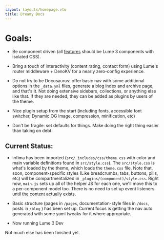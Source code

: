 ```yaml
---
layout: layouts/homepage.vto
title: Dreamy Docs
---
```


# Goals:

 - Be component driven (all [features](/features/) should be Lume 3 components with
   isolated CSS).

 - Bring a touch of interactivity (content rating, contact form) using Lume's
   router middleware + DenoKV for a nearly zero-config experience.

 - Do not try to be Docusaurus: offer basic nav with some additional options in
   the `_data.yml` files, generate a blog index and archive page, and that's it.
   Not doing extensive sidebars, collections, or anything else like that. If they
   are needed, they can be added as plugins by users of the theme.

 - Nice plugin setup from the start (including fonts, accessible font switcher,
   Dynamic OG Image, compression, minification, etc)

 - Don't be fragile: set defaults for things. Make doing the right thing easier 
   than taking on debt.

## Current Status:

  - Infima has been imported (`src/_includes/css/theme.css` with color and main variable
  definitions found in `src/style.css`). The `src/style.css` is what's loaded by the theme,
  which loads the `theme.css` file. Note that, soon, component-specific styles (Like breadcrumbs, 
  tabs, buttons, pills, etc) will be compartmentalized in `_plugins/(component)/style.css`. Right 
  now, `main.js` sets up all of the helper JS for each one, we'll move this to a per-component model 
  too. There is no need to set up event listeners until the content actually exists.

  - Basic structure (pages in `/pages`, documentation-style files in `/docs`, posts in `/blog`
  ) has been set up. Current focus is getting the nav auto generated with some yaml tweaks for
  it where appropriate.

  - Now running Lume 3 Dev 

Not much else has been finished yet. 
